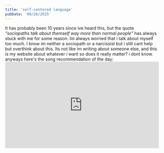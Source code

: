 ```yaml
---
title: 'self-centered language'
pubDate: '09/26/2025'
---
```

It has probably been 10 years since ive heard this, but the quote *"sociopaths talk about themself way more than normal people"* has always stuck with me for some reason. Im always worried that i talk about myself too much. I know im neither a sociopath or a narcissist but i still cant help but overthink about this. Its not like im writing about someone else, and this is my website about whatever *i* want so does it really matter? i dont know. 
<br/>
anyways here's the song recommendation of the day:
<span class="flow-center">
	<iframe style="width: 100%; aspect-ratio: 16/9;" src="https://www.youtube.com/embed/2NnJA-c1Tro?si=3r38pIHzFhLz36Hj" title="YouTube video player" frameborder="0" allow="accelerometer; autoplay; clipboard-write; encrypted-media; gyroscope; picture-in-picture; web-share" referrerpolicy="strict-origin-when-cross-origin" allowfullscreen></iframe>
</span>